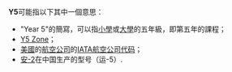 {{DisambigNav|Y|5}}
'''Y5'''可能指以下其中一個意思：
* "Year 5"的簡寫，可以指[[小學|小學]]或[[大學|大學]]的五年級，即第五年的課程；
* [[Y5_Zone|Y5 Zone]]；
* [[美國|美國]]的[[航空公司|航空公司]]{{link-en|Pace Airlines|Pace Airlines}}的[[IATA航空公司代码|IATA航空公司代码]]；
* [[安-2|安-2]]在中国生产的型号（运-5）.

{{disambig}}